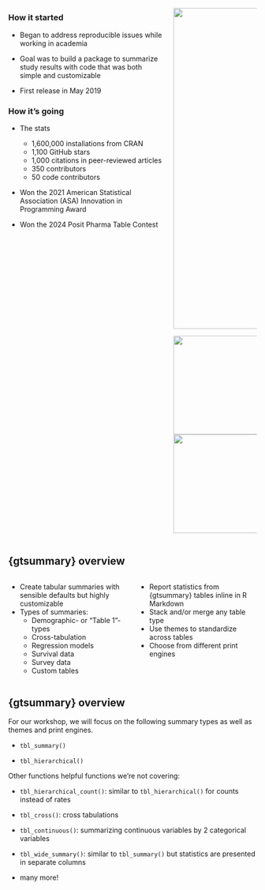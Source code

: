 
##

::: {.columns}
::: {.column width="65%"}

### How it started

::: small

- Began to address reproducible issues while working in academia

- Goal was to build a package to summarize study results with code that was [both simple and customizable]{.emphasis}

- First release in May 2019

:::

::: {.fragment}

### How it's going

::: small

- The stats

  - [1,600,000 installations]{.emphasis} from CRAN
  - 1,100 GitHub stars
  - 1,000 citations in peer-reviewed articles
  - 350 contributors 
  - 50 code contributors
  
- Won the 2021 American Statistical Association (ASA) Innovation in Programming Award

- Won the 2024 Posit Pharma Table Contest

:::
:::

:::
::: {.column width="35%"}

<img src="images/gtsummary-logo.png" width="650"/>


<img src="images/asa.png" width="200"/><img src="images/posit.png" width="200"/>

:::
:::


## {gtsummary} overview

::: {.columns}
::: {.column width="50%"}
-   Create [tabular summaries]{.emphasis} with sensible defaults but highly customizable
-   Types of summaries:
    -   Demographic- or "Table 1"-types
    -   Cross-tabulation
    -   Regression models
    -   Survival data
    -   Survey data
    -   Custom tables
:::

::: {.column width="50%"}
-   Report statistics from {gtsummary} tables [inline]{.emphasis} in R Markdown
-   Stack and/or merge any table type
-   Use [themes]{.emphasis} to standardize across tables
-   Choose from different [print engines]{.emphasis}
:::
:::


## {gtsummary} overview

For our workshop, we will focus on the following summary types as well as [themes]{.emphasis} and  [print engines]{.emphasis}.

- `tbl_summary()`

- `tbl_hierarchical()`

::: {.fragment}

Other functions helpful functions we're not covering:

::: {.small}

- `tbl_hierarchical_count()`: similar to `tbl_hierarchical()` for counts instead of rates

- `tbl_cross()`: cross tabulations

- `tbl_continuous()`: summarizing continuous variables by 2 categorical variables

- `tbl_wide_summary()`: similar to `tbl_summary()` but statistics are presented in separate columns

- many more!

:::
:::
